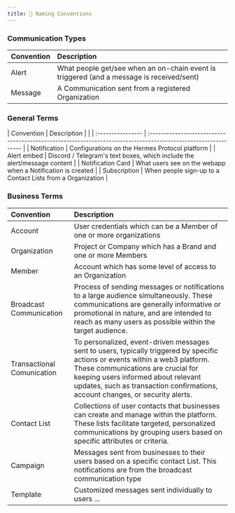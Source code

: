 ```yaml
---
title: 🔖 Naming Conventions
---
```


### Communication Types

| Convention        | Description                                                                       | 
| :---------------- | :-------------------------------------------------------------------------------- |
| Alert             | What people get/see when an on-chain event is triggered (and a message is received/sent)|
| Message           | A Communication sent from a registered Organization |


### General Terms

| Convention        | Description |                                                                                                   | 
| :---------------- | :-------------------------------------------------------------------------------------------------------------- |
| Notification      | Configurations on the Hermes Protocol platform  |
| Alert embed       | Discord / Telegram's text boxes, which include the alert/message content |
| Notification Card | What users see on the webapp when a Notification is created |
| Subscription      | When people sign-up to a Contact Lists from a Organization |


### Business Terms

|Convention| Description|
| :------------------- | :----------------- |
| Account | User credentials which can be a Member of one or more organizations |
| Organization | Project or Company which has a Brand and one or more Members |
| Member | Account which has some level of access to an Organization |
| Broadcast Communication | Process of sending messages or notifications to a large audience simultaneously. These communications are generally informative or promotional in nature, and are intended to reach as many users as possible within the target audience. |
| Transactional Comunication | To personalized, event-driven messages sent to users, typically triggered by specific actions or events within a web3 platform. These communications are crucial for keeping users informed about relevant updates, such as transaction confirmations, account changes, or security alerts.  |
| Contact List | Collections of user contacts that businesses can create and manage within the platform. These lists facilitate targeted, personalized communications by grouping users based on specific attributes or criteria. |
| Campaign | Messages sent from businesses to their users based on a specific contact List. This notifications are from the broadcast communication type |
| Template | Customized messages sent individually to users ... |

